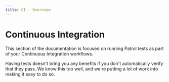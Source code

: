 ```yaml
---
title: CI - Overview
---
```


# Continuous Integration

This section of the documentation is focused on running Patrol tests as part of
your Continuous Integration workflows.

Having tests doesn't bring you any benefits if you don't automatically verify
that they pass. We know this too well, and we're putting a lot of work into
making it easy to do so.
